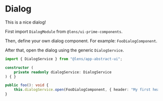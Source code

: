 
<Meta 
    title={meta.title}
    component={meta.component}
    decorators={meta.decorators}
    argTypes={meta.argTypes} />

# Dialog

This is a nice dialog!

<Story story={Default} />

First import `DialogModule` from `@lens/ui-prime-components`.

Then, define your own dialog component. For example: `FooDialogComponent`.

After that, open the dialog using the generic `DialogService`.

```ts
import { DialogService } from "@lens/app-abstract-ui";

constructor (
    private readonly dialogService: DialogService
) { }

public foo(): void {
    this.dialogService.open(FooDialogComponent, { header: "My first header" });
}
```